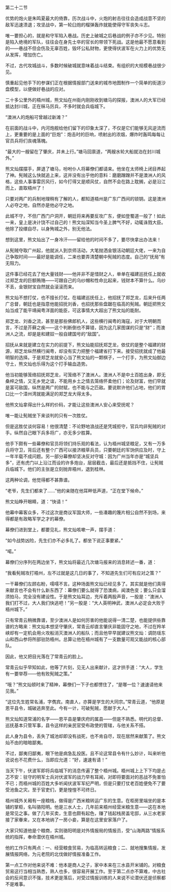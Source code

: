 

第二十二节

优势的炮火是朱鸣夏最大的倚靠，历次战斗中，火炮的射击往往会造成战意不坚的敌军迅速溃退；攻坚战中，第一轮臼炮的榴弹轰炸就能使得守军丧失斗志。

唯一要担心的，就是和守军陷入巷战。历史上破城之后巷战的例子亦不少见。特别是陷入绝境的军队，往往会在身先士卒的官长的带领下死战。这是他最不愿意看到的――巷战不但会伤及无辜百姓，毁坏公私财物，更使得伏波军在火力上的优势无从发挥，增加伤亡。

不过，古代攻城战斗，多数时候破城就意味着战斗结束。有组织的大规模巷战很少见。

慎重起见他手下的参谋们正在根据情报部门送来的城市地图制作一个简单的街道沙盘模型，以便做好巷战的应对。

二十多公里外的梧州城，熊文灿在州衙内刚刚收到塘马的探报，澳洲人的大军已经抵达封川城，正在秣马厉兵，不多时就会兵临城下。

“澳洲人的炮船可曾越过新滩？”

在前面的战斗中，内河炮舰给他们留下的印象太深了，不仅是它们能够无风逆流而上，更重要的是上面的“巨炮”：炮击时的巨响，喷射出的浓烟，爆炸时轰鸣每每让官员兵将们丧魂落魄。

“最大的一艘留在了肇庆，并未上行。”塘马回禀道，“两艘水轮大船就泊在封川城外。”

熊文灿摆摆手，屏退了塘马，吩咐仆人将幕僚们都请来。他坐在太师椅上闭目养起了神。髡贼这么快就追上来，这并没有出乎他的意料：磨磨蹭蹭并不是澳洲人的风格，这些人事事雷厉风行，如今打得又是顺风仗，自然不会在路上耽搁，必是沿江而上，直取梧州了！

只要对两广的兵制地理稍有了解的人，都知道梧州是广东广西间的锁钥。这是澳洲人必夺之地，自然亦是他必守之地。

此城不守，不但广西门户洞开，朝廷将来再要反攻广东，便如登蜀道一般了！如此一来，皇上是决计饶不过自己的！熊文灿深知当今圣上脾气不好，动辄诛戮大臣。他除了投缳自尽，以身殉城之外，别无他法。

想到这里，熊文灿出了一身冷汗――留给他的时间不多了，要尽快拿出办法来！

从髡贼夺取广州起，他就派人到京师活动，大笔抛洒金银活动朝廷大佬，一来为自己争取时间――最好是能调任，二来也要弄清楚朝中髡贼的态度。自己的“抚局”有无阻力。

这件事已经花去了他大量钱财――他并非不是惜财之人，单单在福建巡抚任上就收过郑芝龙的巨额贿赂――可跟自己的乌纱帽和性命比起来，钱财本不算什么。乌纱不丢，金银财宝自然就会滚滚而来。

熊文灿不想打仗，也不擅长打仗。在福建巡抚任上，他招抚了郑芝龙，后来升任两广总督，朝廷也是指意他能招抚刘香，也招抚那些盘踞在临高的髡贼。朝廷把熊文灿当成了能平靖闽粤洋面的能臣，可这事情大大超出了熊文灿的能耐。

郑芝龙、刘香之流，甚至是那些佛郎机人，这些横行闽粤的海寇，对于大明朝而言，不过是芥藓之疾――这个判断倒也不算错，因为这几家图谋的只是“财”；而澳洲人之流，却是是和建奴一般自建国号的“敌国”。

招抚从来就是建立在实力的前提下，熊文灿能招抚郑芝龙，依仗的是整个福建的财源，郑芝龙纵然横行闽粤，却没有实力把整个福建省打下来。接受招抚就成了他最明智的选择。于是郑芝龙就安心当了熊文灿的一颗棋子，一个打手，为熊文灿御边守土，熊文灿也乐得为这个打手输血造势。

他当初能够笼络招抚郑芝龙，可笼络不了澳洲人。澳洲人不是中土百姓出身，即无桑梓之情，又无乡党之谊，不能用乡土之情去笼络怀柔他们；论及财富，他们早就是富可敌国，纵然是两广的财赋，也不能与之匹敌。要说默许他们占地，他们的胃口比一个漳州湾就能满足的郑芝龙大得太多。

他熊文灿拿得出什么样的价码，才能让这些澳洲人安心来受抚呢？

唯一能让髡贼坐下来谈判的只有一次胜仗。

但是这胜仗谈何容易！他很清楚：不论野地浪战还是凭城拒守，官兵均非髡贼的对手。纵然自己眼下兵多将广，亦无多少胜算。

他手下颇有一些幕僚和官员将领们持乐观的看法，认为梧州城坚粮足，又有一万多兵将守卫，背后还有整个广西可以接济粮草兵员，只要朝廷的军饷供应及时，守上一年半载不成问题。另一部分幕僚却坚决反对守城：因为广州当年亦是“城坚兵多”，还有虎门以上沿江而设的许多炮台，层层截击，最后还是抵挡不住，让髡贼兵临城下。他们的主张是立刻抛弃梧州，退到桂林。

这两种论调，他觉得都不甚靠谱。

“老爷，先生们都来了……”他的亲随在他耳畔低声道，“正在堂下候命。”

熊文灿睁开眼睛，道：“快请！”

他幕中幕客众多，不过这次是商议军国大师，一些凑趣的篾片相公自然不到场，来得都是有政略军学之才的幕僚。

幕僚们进到堂上，都要见礼，熊文灿咳嗽一声，摆手道：

“如今战势凶险，先生们亦不必多礼了。都坐下说正事要紧。”

“喏。”

幕僚们分序列在两边坐下，熊文灿将最近几次塘马报来的消息转述一番，道：

“我看髡贼攻打梧州，左不过就是这几日的事了，不知道先生们可有应对之策？”

一干幕僚们左顾右盼，嚅嚅不言。这种场面熊文灿已经见多了。其实就是他们真得来献言也不会有什么新东西了：幕僚们要么就得了恐澳病，闻澳色变；要么只会溜须拍马，完全没有建设性。于是熊文灿耳边，充斥着两股声音，一股是：“澳洲人我们打不过，大人我们快逃吧！”另一股是：“大人英明神武，澳洲人必定会大败于梧州城下。”

只有常青云稍微靠谱，至少澳洲人是如何厉害的他能说得一清二楚，也能提供些靠谱的方略来：熊文灿本想坚守肇庆，常青云却直言肇庆非能固守之地，不过在羚羊峡却有一定机会用火攻船消灭澳洲人的船队；而且他早早就建议熊文灿：调防瑶东山和西山参将所部驻防梧州。总算让他在梧州城有了一支数量可观又能战的核心部队。

因此，他又把目光落在了常青云的脸上。

常青云似乎早知如此，他等了片刻，见无人出来献计，这才拱手道：“大人，学生有一要举荐――他有败髡贼之策。”

“哦？”熊文灿顿时来了精神，幕僚们一下子也都愣住了，“是哪一位？速速请他来见我。”

“这位先生姓常名浦，字儁宾。南直人，亦算是学生的大同宗。”常青云道，“他原是恩平县令，城破逃奔至此。今有一计，可破髡贼，愿献于大人。”

熊文灿知道常浦的名字――恩平县是肇庆府的属县――但是不熟悉。明代的总督、巡抚基本只管军事，县令这样的亲民官受布政使的管辖，与他关系不搭。

此人身为县令，丢失了城池却即没有战死，也不肯自尽，现在居然来献策了。熊文灿不由的暗暗鄙夷。

不过，鄙夷归鄙夷，眼下他是病急乱投医。且不论这常县令有什么妙计，叫来听他说说也不花费什么，当即应允道：“好，速速有请！”

当天下午，伏波军即将兵临城下的消息传遍了整个梧州城。梧州城上上下下均是忐忑不安：驻守的明军士兵对伏波军的战力早有耳闻，对即将要面对的恶战不免害怕不已；而梧州城的百姓大多听闻伏波军军纪严明，但是只要打仗老百姓便免不了要受池鱼之灾。至于官吏们，更是惶惶不可终日。

梧州城外关厢有一座粮栈，做得是广西米粮转运广东的生意。在柜房里端坐的是本铺的掌柜，名叫骆阳明。他是三水人士，几年前来梧州经营米粮生意――这在本地是常见之事。做了几年买卖，生意也颇有起色，赚了钱起栈房盖宅邸，从三水老家接了家眷来，又在本地纳了一房小妾，算是在这里安家落户了。

大家只知道他是个粮商，实则骆阳明是对外情报局的情报员，受“山海两路”情报系统的指挥，奉命潜伏在梧州城。

他的工作只有两点：一、经营粮食贸易，为临高转运粮食；二、就地搜集情报，发展情报网络，为元老院的北伐做好情报准备工作。

第一点工作对他来说不难：他本是商人之子，家中本来在三水县开米铺的。对粮食贸易这行当相当熟悉，熟人也多，很容易开展工作。至于第二点亦不算难，中古社会的反间意识不强，技术更是落后，对受过情报训练的人来说不论潜伏还是侦察都不是难事。

